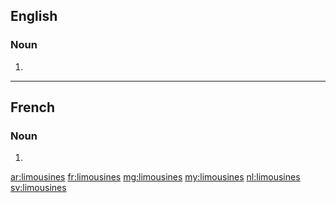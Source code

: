 ==English==

===Noun===
{{head|en|plural}}

# {{plural of|limousine|lang=en}}

----

==French==

===Noun===
{{head|fr|plural|g=?}}

# {{plural of|limousine|lang=fr}}

[[ar:limousines]]
[[fr:limousines]]
[[mg:limousines]]
[[my:limousines]]
[[nl:limousines]]
[[sv:limousines]]